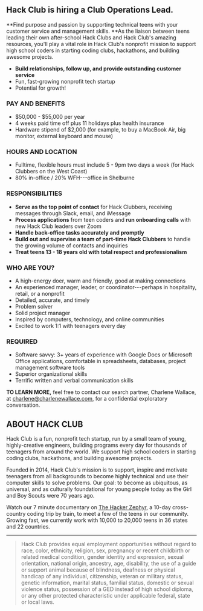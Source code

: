 ## Hack Club is hiring a Club Operations Lead.

**Find purpose and passion by supporting technical teens with your customer service and management skills. **As the liaison between teens leading their own after-school Hack Clubs and Hack Club's amazing resources, you'll play a vital role in Hack Club's nonprofit mission to support high school coders in starting coding clubs, hackathons, and building awesome projects.

- **Build relationships, follow up, and provide outstanding customer service**
- Fun, fast-growing nonprofit tech startup
- Potential for growth!

### PAY AND BENEFITS

- $50,000 - $55,000 per year
- 4 weeks paid time off plus 11 holidays plus health insurance
- Hardware stipend of $2,000 (for example, to buy a MacBook Air, big monitor, external keyboard and mouse)

### HOURS AND LOCATION

- Fulltime, flexible hours must include 5 - 9pm two days a week (for Hack Clubbers on the West Coast)
- 80% in-office / 20% WFH---office in Shelburne

### RESPONSIBILITIES

- **Serve as the top point of contact** for Hack Clubbers, receiving messages through Slack, email, and iMessage
- **Process applications** from teen coders and **run onboarding calls** with new Hack Club leaders over Zoom
- **Handle back-office tasks accurately and promptly**
- **Build out and supervise a team of part-time Hack Clubbers** to handle the growing volume of contacts and inquiries
- **Treat teens 13 - 18 years old with total respect and professionalism**

### WHO ARE YOU?

- A high-energy doer, warm and friendly, good at making connections
- An experienced manager, leader, or coordinator---perhaps in hospitality, retail, or a nonprofit
- Detailed, accurate, and timely
- Problem solver
- Solid project manager
- Inspired by computers, technology, and online communities
- Excited to work 1:1 with teenagers every day

### REQUIRED

- Software savvy: 3+ years of experience with Google Docs or Microsoft Office applications, comfortable in spreadsheets, databases, project management software tools
- Superior organizational skills
- Terrific written and verbal communication skills

**TO LEARN MORE,** feel free to contact our search partner, Charlene Wallace, at charlene@charlenewallace.com, for a confidential exploratory conversation.

## ABOUT HACK CLUB

Hack Club is a fun, nonprofit tech startup, run by a small team of young, highly-creative engineers, building programs every day for thousands of teenagers from around the world. We support high school coders in starting coding clubs, hackathons, and building awesome projects.

Founded in 2014, Hack Club's mission is to support, inspire and motivate teenagers from all backgrounds to become highly technical and use their computer skills to solve problems. Our goal: to become as ubiquitous, as universal, and as culturally foundational for young people today as the Girl and Boy Scouts were 70 years ago.

Watch our 7 minute documentary on [The Hacker Zephyr](https://youtube.com/watch?v=2BID8_pGuqA), a 10-day cross-country coding trip by train, to meet a few of the teens in our community. Growing fast, we currently work with 10,000 to 20,000 teens in 36 states and 22 countries.

---

> Hack Club provides equal employment opportunities without regard to race, color, ethnicity, religion, sex, pregnancy or recent childbirth or related medical condition, gender identity and expression, sexual orientation, national origin, ancestry, age, disability, the use of a guide or support animal because of blindness, deafness or physical handicap of any individual, citizenship, veteran or military status, genetic information, marital status, familial status, domestic or sexual violence status, possession of a GED instead of high school diploma, or any other protected characteristic under applicable federal, state or local laws.
